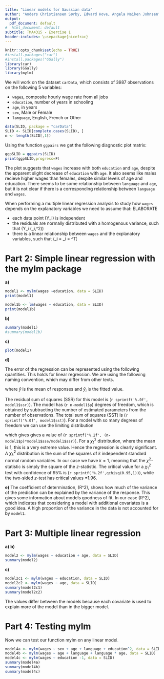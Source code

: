 ```yaml
---
title: "Linear models for Gaussian data"
author: "Anders Christiansen Sørby, Edvard Hove, Angela Maiken Johnsen"
output:
  pdf_document: default
#  html_document: default
subtitle: TMA4315 - Exercise 1
header-includes: \usepackage{nicefrac}
---
```


```r
knitr::opts_chunk$set(echo = TRUE)
#install.packages("car")
#install.packages("GGally")
library(car)
library(GGally)
library(mylm)
```

We will work on the dataset `carData`, which consists of 3987 observations on the following 5 variables:

* `wages`, composite hourly wage rate from all jobs
* `education`, number of years in schooling
* `age`, in years
* `sex`, Male or Female
* `language`, English, French or Other

```r
data(SLID, package = "carData")
SLID <- SLID[complete.cases(SLID), ]
n <- length(SLID[,1])
```

Using the function `ggpairs` we get the following diagnostic plot matrix:

```r
ggpSLID = ggpairs(SLID)
print(ggpSLID,progress=F)
```
The plot suggests that `wages` increase with both `education` and `age`, despite the apparent slight decrease of `education` with `age`. It also seems like males recieve higher wages than females, despite similar levels of age and education. There seems to be some relationship between `language` and `age`, but it is not clear if there is a corresponding relationship between `language` and `wages`. 

When performing a multiple linear regression analysis to study how `wages` depends on the explanatory variables we need to assume that: ELABORATE

- each data point \(Y_i\) is independent
- the residuals are normally distributed with a homogenous variance, such that \(Y_i \sim \mathcal{N}(\mu_i,\sigma^2)\)
- there is a linear relationship between `wages` and the explanatory variables, such that \(\mu_i = \eta_i = \mathbf{x_i}^T\beta\)


# Part 2: Simple linear regression with the mylm package

**a)**

```r
model1 <- mylm(wages ~education, data = SLID)
print(model1)

model1b <- lm(wages ~ education, data = SLID)
print(model1b)
```

**b)**

```r
summary(model1)
#summary(model1b)
```


**c)**
```r
plot(model1)
```

**d)**

The error of the regression can be represented using the following quantities. This holds for linear regression. We are using the following naming convention, which may differ from other texts.

\begin{align}
SSE = \sum^{n}_{i=1}(\hat{y}_i - \bar{y})^2 \\
SSR = \sum^{n}_{i=1}(y_i - \hat{y}_i)^2 \\
SST = \sum^{n}_{i=1}(y_i - \bar{y}_i)^2 = SSE + SSR \\
R^2 = 1 - \frac{SSR}{SST}
\end{align}
where $\bar{y}$ is the mean of responses and $\hat{y}_i$ is the fitted value. 

The residual sum of squares (SSR) for this model is \(`r sprintf('%.0f', model1$ssr)`\). 
The model has \(`r n-model1$p`\) degrees of freedom, which is obtained by subtracting the number of estimated parameters from the number of observations.
The total sum of squares (SST) is \(`r sprintf('%.0f', model1$sst)`\). 
For a model with so many degrees of freedom we can use the limiting distribution

\begin{equation}
(p-1)F = (p-1)\frac{\nicefrac{SSE}{p-1}}{\nicefrac{SSR}{n-p}} \sim \chi_{p-1}^2,
\end{equation}

which gives gives a value of \(`r sprintf('%.2f', (n-model1$p)*model1$sse/model1$ssr)`\).
For a $\chi_{1}^2$ distribution, where the mean is 1, this is a very extreme value.
Hence the regression is clearly significant.
A $\chi^2_k$ distribution is the sum of the squares of $k$ independent standard normal random variables.
In our case we have $k=1$, meaning that the $\chi^2$-statistic is simply the square of the $z$-statistic. 
The critical value for a $\chi_{1}^2$ test with confidence of 95% is \(`r sprintf('%.2f',qchisq(0.95,1))`\), while the two-sided $z$-test has critical values $\pm 1.96$.


**e)**
The coefficient of determination, \(R^2\), shows how much of the variance of the prediction can be explained by the variance of the response.
This gives some information about models goodness of fit.
In our case \(R^2\approx0.09\), which indicates that considering a model with additional covariates is a good idea.
A high proportion of the variance in the data is not accounted for by `model1`.

# Part 3: Multiple linear regression

**a)**
**b)**
```r
model2 <- mylm(wages ~ education + age, data = SLID)
summary(model2)
```




**c)**
```r
model2c1 <- mylm(wages ~ education, data = SLID)
model2c2 <- mylm(wages ~ age, data = SLID)
summary(model2c1)
summary(model2c2)
```
The values differ between the models because each covariate is used to explain more of the model than in the bigger model. 

# Part 4: Testing mylm

Now we can test our function mylm on any linear model.

```r
model4a <- mylm(wages ~ sex + age + language + education^2, data = SLID)
model4b <- mylm(wages ~ age + language + language * age, data = SLID)
model4c <- mylm(wages ~ education -1, data = SLID)
summary(model4a)
summary(model4b)
summary(model4c)
```
